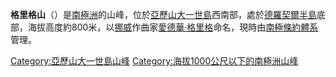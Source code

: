 '''格里格山'''（{{lang-en|Mount Grieg}}）是[[南極洲|南極洲]]的山峰，位於[[亞歷山大一世島|亞歷山大一世島]]西南部，處於[[德羅契爾半島|德羅契爾半島]]底部，海拔高度約800米，以[[挪威|挪威]]作曲家[[愛德華·格里格|愛德華·格里格]]命名，現時由[[南極條約體系|南極條約體系]]管理。

{{coord|71|34|S|73|10|W|source:GNIS|display=title}}

{{DEFAULTSORT:Mount Grieg}}
[[Category:亞歷山大一世島山峰|Category:亞歷山大一世島山峰]]
[[Category:海拔1000公尺以下的南極洲山峰|Category:海拔1000公尺以下的南極洲山峰]]

{{AlexanderIsland-geo-stub}}